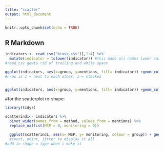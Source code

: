 ---
title: "scatter"
output: html_document
---

```{r setup, include=FALSE}
knitr::opts_chunk$set(echo = TRUE)
```

## R Markdown

```{r}
indicators <- read_csv("bioss.csv")[,1:4] %>% 
  mutate(indicator = tolower(indicator)) #this made all names lower case 
#read_csv gewts rid of trailing and white space 

ggplot(indicators, aes(x=group, y=mentions, fill= indicator)) +geom_col() + theme(legend.position = "none") + facet_wrap (vars(method), scales = "free_y", nrow = 2) #automatically does same scale to change this adding free scales argment. 
#nrow is 1 = next to each other, 2 = stacked 



```
```{r}

ggplot(indicators, aes(x=group, y=mentions, fill= indicator)) +geom_col(position = "fill") + theme(legend.position = "none") + facet_wrap (vars(method), scales = "free_y", nrow = 2) 
```

#for the scatterplot re-shape:
```{r}
library(tidyr)

scatterindi<- indicators %>% 
  pivot_wider(names_from = method, values_from = mentions) %>% 
  replace_na(list(MSP = 0, monitoring = 0)) 

```

```{r}
  ggplot(scatterindi, aes(x= MSP, y= monitoring, colour = group)) + geom_jitter() #position= figure this out to spepearte dots when overlapping
  #count, point, jitter to display it all 
#add in shape = type when i make it 
  
```

